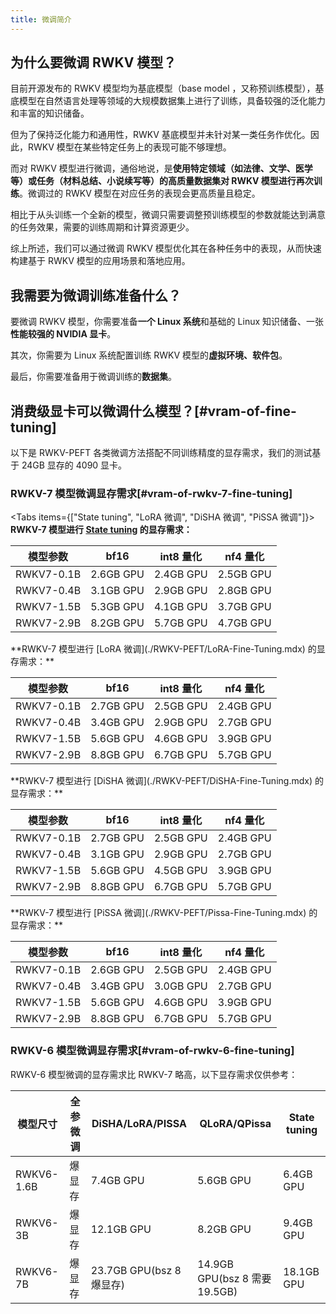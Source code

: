 ```yaml
---
title: 微调简介
---
```



## 为什么要微调 RWKV 模型？

目前开源发布的 RWKV 模型均为基底模型（base model ，又称预训练模型），基底模型在自然语言处理等领域的大规模数据集上进行了训练，具备较强的泛化能力和丰富的知识储备。

但为了保持泛化能力和通用性，RWKV 基底模型并未针对某一类任务作优化。因此，RWKV 模型在某些特定任务上的表现可能不够理想。

而对 RWKV 模型进行微调，通俗地说，是**使用特定领域（如法律、文学、医学等）或任务（材料总结、小说续写等）的高质量数据集对 RWKV 模型进行再次训练**。微调过的 RWKV 模型在对应任务的表现会更高质量且稳定。

相比于从头训练一个全新的模型，微调只需要调整预训练模型的参数就能达到满意的任务效果，需要的训练周期和计算资源更少。

综上所述，我们可以通过微调 RWKV 模型优化其在各种任务中的表现，从而快速构建基于 RWKV 模型的应用场景和落地应用。

## 我需要为微调训练准备什么？

要微调 RWKV 模型，你需要准备**一个 Linux 系统**和基础的 Linux 知识储备、一张**性能较强的 NVIDIA 显卡**。

其次，你需要为 Linux 系统配置训练 RWKV 模型的**虚拟环境、软件包**。

最后，你需要准备用于微调训练的**数据集**。

## 消费级显卡可以微调什么模型？[#vram-of-fine-tuning]

<CallOut type="info">
以下是 RWKV-PEFT 各类微调方法搭配不同训练精度的显存需求，我们的测试基于 24GB 显存的 4090 显卡。
</CallOut>

### RWKV-7 模型微调显存需求[#vram-of-rwkv-7-fine-tuning]

<Tabs items={["State tuning", "LoRA 微调", "DiSHA 微调", "PiSSA 微调"]}>
<Tab>
**RWKV-7 模型进行 [State tuning](./RWKV-PEFT/State-Tuning.mdx) 的显存需求：**

| 模型参数 | bf16  | int8 量化 | nf4 量化 |
|------------|---------|--------|--------|
| RWKV7-0.1B | 2.6GB GPU   | 2.4GB GPU  | 2.5GB GPU  | 
| RWKV7-0.4B | 3.1GB GPU  | 2.9GB GPU  | 2.8GB GPU  | 
| RWKV7-1.5B | 5.3GB GPU  | 4.1GB GPU  | 3.7GB GPU  | 
| RWKV7-2.9B   | 8.2GB GPU  | 5.7GB GPU  | 4.7GB GPU  | 
</Tab>
<Tab>
**RWKV-7 模型进行 [LoRA 微调](./RWKV-PEFT/LoRA-Fine-Tuning.mdx) 的显存需求：**

| 模型参数 | bf16  | int8 量化 | nf4 量化 |
|------------|---------|--------|--------|
| RWKV7-0.1B | 2.7GB GPU   | 2.5GB GPU  | 2.4GB GPU  | 
| RWKV7-0.4B | 3.4GB GPU  | 2.9GB GPU  | 2.7GB GPU  | 
| RWKV7-1.5B | 5.6GB GPU  | 4.6GB GPU  | 3.9GB GPU  | 
| RWKV7-2.9B   | 8.8GB GPU  | 6.7GB GPU  | 5.7GB GPU  | 
</Tab>
<Tab>
**RWKV-7 模型进行 [DiSHA 微调](./RWKV-PEFT/DiSHA-Fine-Tuning.mdx) 的显存需求：**

| 模型参数 | bf16  | int8 量化 | nf4 量化 |
|------------|---------|--------|--------|
| RWKV7-0.1B | 2.7GB GPU   | 2.5GB GPU  | 2.4GB GPU  | 
| RWKV7-0.4B | 3.1GB GPU  | 2.9GB GPU  | 2.7GB GPU  | 
| RWKV7-1.5B | 5.6GB GPU  | 4.5GB GPU  | 3.9GB GPU  | 
| RWKV7-2.9B   | 8.8GB GPU  | 6.7GB GPU  | 5.7GB GPU  | 
</Tab>
<Tab>
**RWKV-7 模型进行 [PiSSA 微调](./RWKV-PEFT/Pissa-Fine-Tuning.mdx) 的显存需求：**

| 模型参数 | bf16  | int8 量化 | nf4 量化 |
|------------|---------|--------|--------|
| RWKV7-0.1B | 2.6GB GPU   | 2.5GB GPU  | 2.4GB GPU  | 
| RWKV7-0.4B | 3.4GB GPU  | 3.0GB GPU  | 2.7GB GPU  | 
| RWKV7-1.5B | 5.6GB GPU  | 4.6GB GPU  | 3.9GB GPU  | 
| RWKV7-2.9B   | 8.8GB GPU  | 6.7GB GPU  | 5.7GB GPU  | 
</Tab>
</Tabs>

### RWKV-6 模型微调显存需求[#vram-of-rwkv-6-fine-tuning]

RWKV-6 模型微调的显存需求比 RWKV-7 略高，以下显存需求仅供参考：

|   模型尺寸         | 全参微调 | DiSHA/LoRA/PISSA  | QLoRA/QPissa | State tuning |
| --------- | ---- | ---- | ---- | ---- |
| RWKV6-1.6B | 爆显存 | 7.4GB GPU | 5.6GB GPU | 6.4GB GPU |
| RWKV6-3B | 爆显存  | 12.1GB GPU | 8.2GB GPU | 9.4GB GPU |
| RWKV6-7B | 爆显存  | 23.7GB GPU(bsz 8 爆显存) | 14.9GB GPU(bsz 8 需要 19.5GB) | 18.1GB GPU |